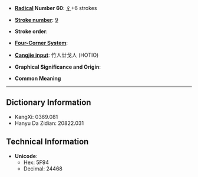 * '''[[Wiktionary:Chinese radical index| Radical]] Number 60''': [[Wiktionary:Chinese radical index 彳|彳]]+6 strokes

* '''[[Wiktionary:Chinese total strokes index|Stroke number]]''': [[Wiktionary:Chinese total strokes index 9|9]]

* '''Stroke order''': 

* '''[[Wiktionary:Chinese four corner index|Four-Corner System]]''': 

* '''[[Wiktionary:Chinese Cangjie index|Cangjie input]]''': 竹人廿戈人 (HOTIO)

* '''Graphical Significance and Origin''': 

* '''Common Meaning'''

----

== Dictionary Information ==

* KangXi: 0369.081
* Hanyu Da Zidian: 20822.031

== Technical Information ==

* '''Unicode''':
** Hex: 5F94
** Decimal: 24468
